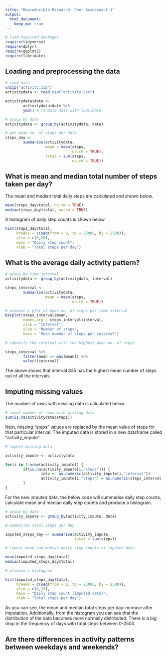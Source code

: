 ```yaml
---
title: "Reproducible Research: Peer Assessment 1"
output: 
  html_document:
    keep_md: true
---
```


``` R
# load required packages
require(tidyverse)
require(dplyr)
require(ggplot2)
require(lubridate)
```

## Loading and preprocessing the data
```R
# read data
unzip("activity.zip")
activitydata <- read_csv("activity.csv")

activitydata$date <- 
        activitydata$date %>%
        ymd() # formate date with lubridate

# group by date
activitydata <- group_by(activitydata, date)

# get mean no. of steps per date
steps_day <- 
        summarise(activitydata, 
                  mean = mean(steps, 
                              na.rm = TRUE),
                  total = sum(steps,
                              na.rm = TRUE))
```

## What is mean and median total number of steps taken per day?

The mean and median total daily steps are calculated and shown below.

``` r
mean(steps_day$total, na.rm = TRUE)
median(steps_day$total, na.rm = TRUE)
```

A histogram of daily step counts is shown below

``` R
hist(steps_day$total,
     breaks = c(seq(from = 0, to = 25000, by = 2500)),
     ylim = c(0,20),
     main = "Daily step count",
     xlab = "Total steps per day")
```

## What is the average daily activity pattern?
``` R
# group by time interval
activitydata <- group_by(activitydata, interval)

steps_interval <-
        summarise(activitydata,
                  mean = mean(steps,
                              na.rm = TRUE))

# produce a plot of mean no. of steps per time interval
barplot(steps_interval$mean,
        names.arg = steps_interval$interval,
        xlab = "Interval",
        ylab = "Number of steps",
        main = "Mean number of steps per interval")

# identify the interval with the highest mean no. of steps

steps_interval %>%
        filter(mean == max(mean)) %>%
        select(interval)
```

The above shows that interval 835 has the highest mean number of steps out of all the intervals.

## Imputing missing values

The number of rows with missing data is calculated below.

```r
# count number of rows with missing data
sum(is.na(activitydata$steps))
```

Next, missing "steps" values are replaced by the mean value of steps for that particular interval. The imputed data is stored in a new dataframe called "activity_impute".

```r
# impute missing data

activity_impute <- activitydata

for(i in 1:nrow(activity_impute)) {
        if(is.na(activity_impute[i,"steps"])) {
                intv <- as.numeric(activity_impute[i,"interval"])
                activity_impute[i,"steps"] = as.numeric(steps_interval[steps_interval$interval==intv,"mean"])
        }
}
```

For the new imputed data, the below code will summarise daily step counts, calculate mean and median daily step counts and produce a histogram.

``` r
# group by date
activity_impute <- group_by(activity_impute, date)

# summarise total steps per day

imputed_steps_day <- summarise(activity_impute,
                               total = sum(steps))

# report mean and median daily step counts of imputed data

mean(imputed_steps_day$total)
median(imputed_steps_day$total)

# produce a histogram

hist(imputed_steps_day$total,
     breaks = c(seq(from = 0, to = 25000, by = 2500)),
     ylim = c(0,25),
     main = "Daily step count (imputed data)",
     xlab = "Total steps per day")
```

As you can see, the mean and median total steps per day increase after imputation. Additionally, from the histogram you can see that the distribution of the data becomes more normally distributed. There is a big drop in the frequency of days with total steps between 0-2500.

## Are there differences in activity patterns between weekdays and weekends?
